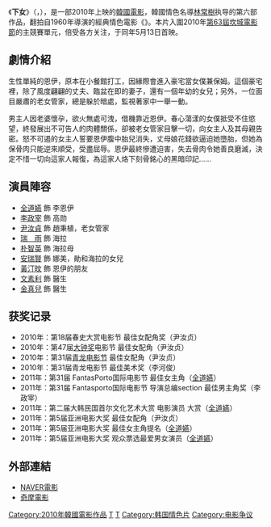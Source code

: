 {{Infobox Film
|name = 下女
|original_name = {{lang|ko|하녀}}
|image =  
|caption =
|cn_name  = 
|hk_name  = 下女
|tw_name  = 下女
|director = [[林常樹|林常樹]]
|producer =
|writer = 
|starring = {{ubl|[[全道嬿|全道嬿]]|[[李政宰|李政宰]]|[[尹汝貞|尹汝貞]]|[[瑞雨|瑞雨]]}}
|released= {{KOR}} 2010年5月13日<br />{{TWN}} 2010年9月3日<br />{{HK}} 2010年9月16日
|runtime = 106分鐘
|country = {{KOR}}
|language =[[韓语|韓语]]
|gross = 
|website =
}}
《'''下女'''》（{{lang-ko|하녀}}，{{lang-en|''The Housemaid ''}}），是一部2010年上映的[[韓國電影|韓國電影]]，韓國情色名導[[林常樹|林常樹]]执导的第六部作品，翻拍自1960年{{link-en|金綺泳|Kim Ki-young}}導演的經典情色電影《{{link-en|下女 (1960年电影)|The Housemaid (1960 film)|下女}}》。本片入圍2010年[[第63屆坎城電影節|第63屆坎城電影節]]的主競賽單元，倍受各方关注，于同年5月13日首映。

== 劇情介紹 ==
生性單純的恩伊，原本在小餐館打工，因緣際會進入豪宅當女僕兼保姆。這個豪宅裡，除了風度翩翩的丈夫、臨盆在即的妻子，還有一個年幼的女兒；另外，一位面目嚴肅的老女管家，總是躲於暗處，監視著家中一舉一動。

男主人因老婆懷孕，欲火無處可洩，借機靠近恩伊。春心蕩漾的女僕抵受不住慾望，終發展出不可告人的肉體關係，卻被老女管家目擊一切，向女主人及其母親告密。怒不可遏的女主人誓要恩伊腹中胎兒消失，丈母娘花錢欲逼迫她墮胎，但她為保骨肉只能逆來順受，受盡屈辱。恩伊最終慘遭迫害，失去骨肉令她善良磨滅，決定不惜一切向這家人報復，為這家人烙下刻骨銘心的黑暗印記……

== 演員陣容 ==	
*[[全道嬿|全道嬿]] 飾 李恩伊
*[[李政宰|李政宰]] 飾 高勋
*[[尹汝貞|尹汝貞]] 飾 趙秉植，老女管家
*[[瑞雨|瑞　雨]] 飾 海拉
*[[朴智英|朴智英]] 飾 海拉母
*[[安瑞賢|安瑞賢]] 飾 娜美，勛和海拉的女兒
*[[黃汀旼|黃汀旼]] 飾 恩伊的朋友
*[[文素利|文素利]] 飾 醫生
*[[金真兒|金真兒]] 飾 醫生

==获奖记录==
*2010年：第18届春史大赏电影节 最佳女配角奖（尹汝贞）
*2010年：第47届[[大钟奖|大钟奖]]电影节 最佳女配角（尹汝贞）
*2010年：第31届[[青龙电影节|青龙电影节]] 最佳女配角（尹汝贞）
*2010年：第31届青龙电影节 最佳美术奖（李河俊）
*2011年：第31届 FantasPorto国际电影节 最佳女主角（[[全道嬿|全道嬿]]）
*2011年：第31届 Fantasporto国际电影节 导演总编section 最佳男主角奖（李政宰）
*2011年：第二届大韩民国首尔文化艺术大赏 电影演员 大赏（[[全道嬿|全道嬿]]）
*2011年：第5届亚洲电影大奖 最佳女配角（尹汝贞）
*2011年：第5届亚洲电影大奖 最佳女主角提名（[[全道嬿|全道嬿]]）
*2011年：第5届亚洲电影大奖 观众票选最爱男女演员（[[全道嬿|全道嬿]]）

== 外部連結 ==
*[http://movie.naver.com/movie/bi/mi/basic.nhn?code=71920 NAVER電影]{{Wayback|url=http://movie.naver.com/movie/bi/mi/basic.nhn?code=71920 |date=20201006172251 }}{{ko}}
*[http://tw.movie.yahoo.com/movieinfo_main.html/id=3590 奇摩電影]{{Wayback|url=http://tw.movie.yahoo.com/movieinfo_main.html/id=3590 |date=20111104191445 }}{{zh}}

[[Category:2010年韓國電影作品|Category:2010年韓國電影作品]]
[[Category:韓國劇情片|T]]
[[Category:韓語電影|T]]
[[Category:韩国情色片|Category:韩国情色片]]
[[Category:电影争议|Category:电影争议]]